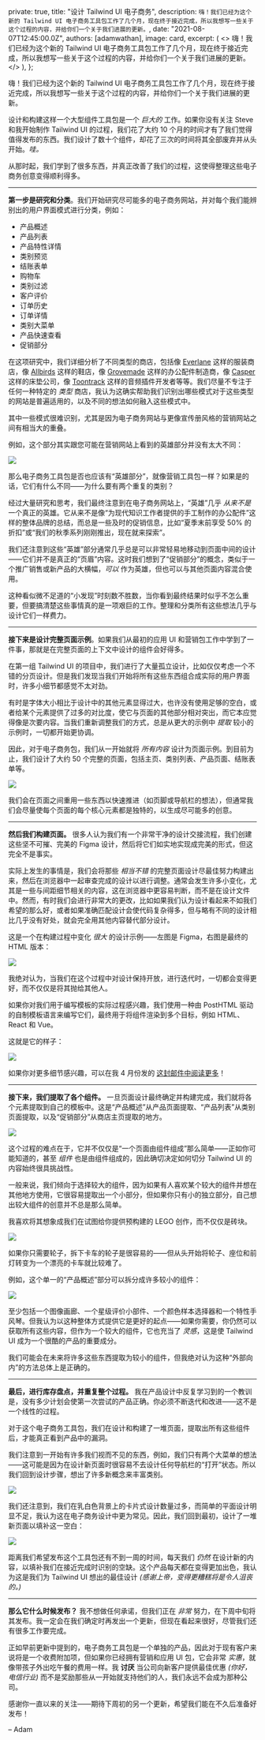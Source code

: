 
  private: true,
  title: "设计 Tailwind UI 电子商务",
  description: `嗨！我们已经为这个新的 Tailwind UI 电子商务工具包工作了几个月，现在终于接近完成，所以我想写一些关于这个过程的内容，并给你们一个关于我们进展的更新。`,
  date: "2021-08-07T12:45:00.0Z",
  authors: [adamwathan],
  image: card,
  excerpt: (
    <>
      嗨！我们已经为这个新的 Tailwind UI 电子商务工具包工作了几个月，现在终于接近完成，所以我想写一些关于这个过程的内容，并给你们一个关于我们进展的更新。
    </>
  ),
};

嗨！我们已经为这个新的 Tailwind UI 电子商务工具包工作了几个月，现在终于接近完成，所以我想写一些关于这个过程的内容，并给你们一个关于我们进展的更新。

设计和构建这样一个大型组件工具包是一个 _巨大的_ 工作。如果你没有关注 Steve 和我开始制作 Tailwind UI 的过程，我们花了大约 10 个月的时间才有了我们觉得值得发布的东西。我们设计了数十个组件，却花了三次的时间将其全部废弃并从头开始。_哇。_

从那时起，我们学到了很多东西，并真正改善了我们的过程，这使得整理这些电子商务创意变得顺利得多。

---

**第一步是研究和分类**。我们开始研究尽可能多的电子商务网站，并对每个我们能辨别出的用户界面模式进行分类，例如：

- 产品概述
- 产品列表
- 产品特性详情
- 类别预览
- 结账表单
- 购物车
- 类别过滤
- 客户评价
- 订单历史
- 订单详情
- 类别大菜单
- 产品快速查看
- 促销部分

在这项研究中，我们详细分析了不同类型的商店，包括像 [Everlane](https://www.everlane.com/) 这样的服装商店，像 [Allbirds](https://www.allbirds.com/) 这样的鞋店，像 [Grovemade](https://grovemade.com/) 这样的办公配件制造商，像 [Casper](https://casper.com/) 这样的床垫公司，像 [Toontrack](https://www.toontrack.com/) 这样的音频插件开发者等等。我们尽量不专注于任何一种特定的 _类型_ 商店，我认为这确实帮助我们识别出哪些模式对于这些类型的网站是普遍适用的，以及不同的想法如何融入这些模式中。

其中一些模式很难识别，尤其是因为电子商务网站与更像宣传册风格的营销网站之间有相当大的重叠。

例如，这个部分其实跟您可能在营销网站上看到的英雄部分并没有太大不同：

<Image src="https://tailwindui.nyc3.cdn.digitaloceanspaces.com/20210806-ecommerce-update/adidas-hero.jpg" />

那么电子商务工具包是否也应该有“英雄部分”，就像营销工具包一样？如果是的话，它们有什么不同——为什么要有两个重复的类别？

经过大量研究和思考，我们最终注意到在电子商务网站上，“英雄”几乎 _从来不是_ 一个真正的英雄。它从来不是像“为现代知识工作者提供的手工制作的办公配件”这样的整体品牌的总结，而总是一些及时的促销信息，比如“夏季末前享受 50% 的折扣”或“我们的秋季系列刚刚推出，现在就来探索”。

我们还注意到这些“英雄”部分通常几乎总是可以非常轻易地移动到页面中间的设计——它们并不是真正的“页眉”内容。这时我们想到了“促销部分”的概念，类似于一个推广销售或新产品的大横幅，_可以_ 作为英雄，但也可以与其他页面内容混合使用。

这种看似微不足道的“小发现”时刻数不胜数，当你看到最终结果时似乎不怎么重要，但要搞清楚这些事情真的是一项艰巨的工作。整理和分类所有这些想法几乎与设计它们一样费力。

---

**接下来是设计完整页面示例**。如果我们从最初的应用 UI 和营销包工作中学到了一件事，那就是在完整页面的上下文中设计的组件会好得多。

在第一组 Tailwind UI 的项目中，我们进行了大量孤立设计，比如仅仅考虑一个不错的分页设计。但是我们发现当我们开始将所有这些东西组合成实际的用户界面时，许多小细节都感觉不太对劲。

有时是字体大小相比于设计中的其他元素显得过大，也许没有使用足够的空白，或者给某个元素提供了过多的对比度，使它与页面的其他部分相对突出，而它本应觉得像是次要内容。当我们重新调整我们的方式，总是从更大的示例中 _提取_ 较小的示例时，一切都开始更协调。

因此，对于电子商务包，我们从一开始就将 _所有内容_ 设计为页面示例。到目前为止，我们设计了大约 50 个完整的页面，包括主页、类别列表、产品页面、结账表单等。

<Image src="https://tailwindui.nyc3.cdn.digitaloceanspaces.com/20210806-ecommerce-update/50-pages.jpg" />

我们会在页面之间重用一些东西以快速推进（如页脚或导航栏的想法），但通常我们会尽量使每个页面的每个核心元素都是独特的，以生成尽可能多的创意。

---

**然后我们构建页面。** 很多人认为我们有一个非常干净的设计交接流程，我们创建这些坚不可摧、完美的 Figma 设计，然后将它们如实地实现成完美的形式，但这完全不是事实。

实际上发生的事情是，我们会将那些 _相当不错_ 的完整页面设计尽最佳努力构建出来，然后在浏览器中一起审查完成的设计以进行调整。通常会发生许多小变化，尤其是一些与间距细节相关的内容，这在浏览器中更容易判断，而不是在设计文件中。然而，有时我们会进行非常大的更改，比如如果我们认为设计看起来不如我们希望的那么好，或者如果准确匹配设计会使代码复杂得多，但与略有不同的设计相比几乎没有好处，就会完全用其他内容替代部分设计。

这是一个在构建过程中变化 _很大_ 的设计示例——左图是 Figma，右图是最终的 HTML 版本：

<Image src="https://tailwindui.nyc3.cdn.digitaloceanspaces.com/20210806-ecommerce-update/figma-vs-html.jpg" />

我绝对认为，当我们在这个过程中对设计保持开放，进行迭代时，一切都会变得更好，而不仅仅是将其抛给其他人。

如果你对我们用于编写模板的实际过程感兴趣，我们使用一种由 PostHTML 驱动的自制模板语言来编写它们，最终用于将组件渲染到多个目标，例如 HTML、React 和 Vue。

这就是它的样子：

<Image src="https://tailwindui.nyc3.cdn.digitaloceanspaces.com/20210806-ecommerce-update/templating-sample.jpg" />

如果你对更多细节感兴趣，可以在我 4 月份发的 [这封邮件中阅读更多](https://blog.tailwindcss.com/building-react-and-vue-support-for-tailwind-ui)！

---

**接下来，我们提取了各个组件。** 一旦页面设计最终确定并构建完成，我们就将各个元素提取到自己的模板中。这是“产品概述”从产品页面提取、“产品列表”从类别页面提取，以及“促销部分”从商店主页提取的地方。

<Image src="https://tailwindui.nyc3.cdn.digitaloceanspaces.com/20210806-ecommerce-update/exploded-view.jpg" />

这个过程的难点在于，它并不仅仅是“一个页面由组件组成”那么简单——正如你可能知道的，甚至 _组件_ 也是由组件组成的，因此确切决定如何切分 Tailwind UI 的内容始终很具挑战性。

一般来说，我们倾向于选择较大的组件，因为如果有人喜欢某个较大的组件并想在其他地方使用，它很容易提取出一个小部分，但如果你只有小的独立部分，自己想出较大组件的创意并不总是那么简单。

我喜欢将其想象成我们在试图给你提供预构建的 LEGO 创作，而不仅仅是砖块。

<Image src="https://tailwindui.nyc3.cdn.digitaloceanspaces.com/20210806-ecommerce-update/lego.jpeg" />

如果你只需要轮子，拆下卡车的轮子是很容易的——但从头开始将轮子、座位和前灯转变为一个漂亮的卡车就比较难了。

例如，这个单一的“产品概述”部分可以拆分成许多较小的组件：

<Image src="https://tailwindui.nyc3.cdn.digitaloceanspaces.com/20210806-ecommerce-update/product-overview.jpg" />

至少包括一个图像画廊、一个星级评价小部件、一个颜色样本选择器和一个特性手风琴。但我认为以这种整体方式提供它是更好的起点——如果你需要，你仍然可以获取所有这些内容，但作为一个较大的组件，它也充当了 _灵感_，这是使 Tailwind UI 成为一个很酷的产品的重要成分。

我们可能会在未来将许多这些东西提取为较小的组件，但我绝对认为这种“外部向内”的方法总体上是正确的。

---

**最后，进行库存盘点，并重复整个过程。** 我在产品设计中反复学习到的一个教训是，没有多少计划会使第一次尝试的产品正确。你必须不断迭代和改进——这不是一个线性的过程。

对于这个电子商务工具包，我们在设计和构建了一堆页面，提取出所有这些组件后，才能真正看到产品中的漏洞。

我们注意到一开始有许多我们视而不见的东西，例如，我们只有两个大菜单的想法——这可能是因为在设计新页面时很容易不去设计任何导航栏的“打开”状态。所以我们回到设计步骤，想出了许多新概念来丰富类别。

<Image src="https://tailwindui.nyc3.cdn.digitaloceanspaces.com/20210806-ecommerce-update/mega-menu-concepts.jpg" />

我们还注意到，我们在乳白色背景上的卡片式设计数量过多，而简单的平面设计明显不足，我认为这在电子商务设计中更为常见。因此，我们回到最初，设计了一堆新页面以填补这一空白：

<Image src="https://tailwindui.nyc3.cdn.digitaloceanspaces.com/20210806-ecommerce-update/white-backgrounds.jpg" />

距离我们希望发布这个工具包还有不到一周的时间，每天我们 _仍然_ 在设计新的内容，以填补我们在接近完成时识别的空缺。这个产品每天都在变得更加出色，我认为这是我们为 Tailwind UI 想出的最佳设计 _(感谢上帝，变得更糟糕将是令人沮丧的。)_

---

**那么它什么时候发布？** 我不想做任何承诺，但我们正在 _非常_ 努力，在下周中旬将其发布。我一定会在我们确定时再发出一个更新，但现在看起来很好，尽管我们还有很多工作要完成。

正如早前更新中提到的，电子商务工具包是一个单独的产品，因此对于现有客户来说将是一个收费附加项，但如果你已经拥有营销和应用 UI 包，它会非常 _实惠_，就像带孩子外出吃午餐的费用一样。我 **讨厌** 当公司向新客户提供最佳优惠 _(你好，电信行业)_ 而不是奖励那些从一开始就支持他们的人，我们永远不会成为那种公司。

感谢你一直以来的关注——期待下周初的另一个更新，希望我们能在不久后准备好发布！

– Adam